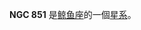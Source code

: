 {{NGCInfoBox|NGCID=NGC 851|發現者=Swift E.|發現日期=1885年11月30日|其他編號=UGC 1680,MCG 1-6-54,MK 588|曆元=J2000.0|赤經=2時11分12.2秒
|赤緯=3°46'47"|星座=鲸鱼座|星體=星系|星等=13.7|表面亮度=13|藍等=14.6}}

'''NGC 851''' 是[[鲸鱼座|鲸鱼座]]的一個[[星系|星系]]。

{{NGCReference|851}}
{{Catalogs|NGC=851}}

{{Galaxy-stub}}